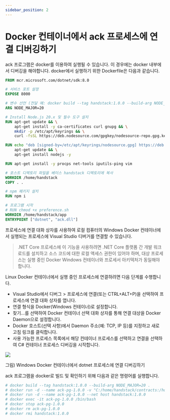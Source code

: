 ```yaml
---
sidebar_position: 2
---
```


# Docker 컨테이너에서 ack 프로세스에 연결 디버깅하기

ack 프로그램은 docker를 이용하여 실행될 수 있습니다. 이 경우에는 docker 내부에서 디버깅을 해야합니다. docker에서 실행하기 위한 Dockerfile은 다음과 같습니다.

```dockerfile
FROM mcr.microsoft.com/dotnet/sdk:8.0

# 서비스 포트 설정
EXPOSE 8000

# 변수 선언 (전달 예: docker build --tag handstack:1.0.0 --build-arg NODE_MAJOR=20 .)
ARG NODE_MAJOR=20

# Install Node.js 20.x 및 필수 도구 설치 
RUN apt-get update && \
    apt-get install -y ca-certificates curl gnupg && \
    mkdir -p /etc/apt/keyrings && \
    curl -fsSL https://deb.nodesource.com/gpgkey/nodesource-repo.gpg.key | gpg --dearmor -o /etc/apt/keyrings/nodesource.gpg

RUN echo "deb [signed-by=/etc/apt/keyrings/nodesource.gpg] https://deb.nodesource.com/node_$NODE_MAJOR.x nodistro main" | tee /etc/apt/sources.list.d/nodesource.list && \
    apt-get update && \
    apt-get install nodejs -y

RUN apt-get install -y procps net-tools iputils-ping vim

# 호스트 디렉토리 파일을 베이스 handstack 디렉토리에 복사
WORKDIR /home/handstack
COPY . .

# npm 패키지 설치
RUN npm i

# 프로그램 시작
# RUN chmod +x preference.sh
WORKDIR /home/handstack/app
ENTRYPOINT ["dotnet", "ack.dll"]
```

프로세스에 연결 대화 상자를 사용하여 로컬 컴퓨터의 Windows Docker 컨테이너에서 실행되는 프로세스에 Visual Studio 디버거를 연결할 수 있습니다.

> .NET Core 프로세스에 이 기능을 사용하려면 .NET Core 플랫폼 간 개발 워크로드를 설치하고 소스 코드에 대한 로컬 액세스 권한이 있어야 하며, 대상 프로세스는 실행 중인 Docker Windows 컨테이너와 프로세서 아키텍처가 동일해야 합니다.

Linux Docker 컨테이너에서 실행 중인 프로세스에 연결하려면 다음 단계를 수행합니다.

* Visual Studio에서 디버그 > 프로세스에 연결(또는 CTRL+ALT+P)을 선택하여 프로세스에 연결 대화 상자를 엽니다.
* 연결 형식을 Docker(Windows 컨테이너)로 설정합니다.
* 찾기...를 선택하여 Docker 컨테이너 선택 대화 상자를 통해 연결 대상을 Docker Daemon으로 설정합니다.
* Docker 호스트(선택 사항)에서 Daemon 주소(예: TCP, IP 등)를 지정하고 새로 고침 링크를 클릭합니다.
* 사용 가능한 프로세스 목록에서 해당 컨테이너 프로세스를 선택하고 연결을 선택하여 C# 컨테이너 프로세스 디버깅을 시작합니다.

![](img/docker-attach-complete-windows.png)

그림) Windows Docker 컨테이너에서 dotnet 프로세스에 연결 디버깅하기

ack 프로그램을 docker로 빌드 및 확인하기 위해 다음과 같은 명령어를 실행합니다.

```bash
# docker build --tag handstack:1.0.0 --build-arg NODE_MAJOR=20 .
# docker run -d --name ack-pg-1.0.0 -v "C:/home/handstack/contracts:/home/handstack/contracts" -v "C:/home/handstack/log:/home/handstack/log" -v "C:/home/handstack/modules:/home/handstack/modules" -v "C:/home/handstack/storage:/home/handstack/storage" -p 8080:8080 handstack:1.0.0
# docker run -d --name ack-pg-1.0.0 --net host handstack:1.0.0
# docker exec -it ack-pg-1.0.0 /bin/bash
# docker stop ack-pg-1.0.0
# docker rm ack-pg-1.0.0
# docker rmi handstack:1.0.0
```